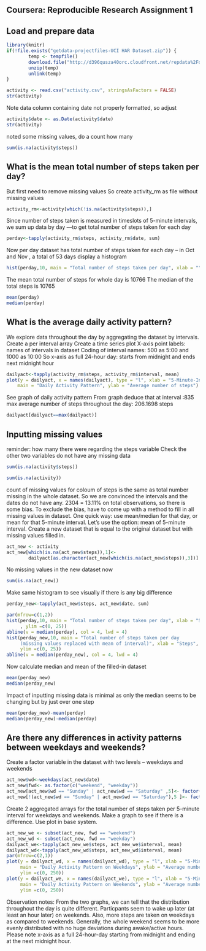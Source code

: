 ## Coursera: Reproducible Research Assignment 1

## Load and prepare data

```r
library(knitr)
if(!file.exists("getdata-projectfiles-UCI HAR Dataset.zip")) {
        temp <- tempfile()
        download.file("http://d396qusza40orc.cloudfront.net/repdata%2Fdata%2Factivity.zip",temp, method ="curl")
        unzip(temp)
        unlink(temp)
}

activity <- read.csv("activity.csv", stringsAsFactors = FALSE)
str(activity)
```

Note data column containing date not properly formatted, so adjust

```r
activity$date <- as.Date(activity$date)
str(activity)
```

noted some missing values, do a count how many

```r
sum(is.na(activity$steps))
```

## What is the mean total number of steps taken per day?
But first need to remove missing values
So create activity_rm as file without missing values

```r
activity_rm<-activity[which(!is.na(activity$steps)),]
```

Since number of steps taken is measured in timeslots of 5-minute intervals, we sum up data by day ---to get total number of steps taken for each day

```r
perday<-tapply(activity_rm$steps, activity_rm$date, sum)
```

Now per day dataset has total number of steps taken for each day -- in Oct and Nov , a total of 53 days
display a histogram 

```r
hist(perday,10, main = "Total number of steps taken per day", xlab = "")
```

The mean total number of steps for whole day is 10766
The median of the total steps is 10765

```r
mean(perday)
median(perday)
```

## What is the average daily activity pattern?
We explore data throughout the day by aggregating the dataset by intervals.
Create a per interval array
Create a time series plot
X-axis point labels: names of intervals in dataset
Coding of interval names: 500 as 5:00 and 1000 as 10:00
So x-axis as full 24-hour day: starts from midnight and ends next midnight hour

```r
dailyact<-tapply(activity_rm$steps, activity_rm$interval, mean)
plot(y = dailyact, x = names(dailyact), type = "l", xlab = "5-Minute-Interval", 
    main = "Daily Activity Pattern", ylab = "Average number of steps")
```

See graph of daily activity pattern
From graph deduce that at interval :835
max average number of steps throughout the day: 206.1698 steps

```r
dailyact[dailyact==max(dailyact)]
```

## Inputting missing values
reminder: how many there were regarding the steps variable
Check the other two variables do not have any missing data

```r
sum(is.na(activity$steps))
```

```r
sum(is.na(activity))
```

count of missing values for coloum of steps is the same as 
total number missing in the whole dataset.
So we are convinced the intervals and the dates do not have any.
2304 = 13.11% on total observations, so there is some bias.
To exclude the bias, have to come up with a method to fill in all missing values in dataset.
One quick way: use mean/median for that day, or mean for that 5-minute interval.
Let's use the option: mean of 5-minute interval.
Create a new dataset that is equal to the original dataset but with missing values filled in.

```r
act_new <- activity
act_new[which(is.na(act_new$steps)),1]<-
        dailyact[as.character(act_new[which(is.na(act_new$steps)),3])]
```

No missing values in the new dataset now

```r
sum(is.na(act_new))
```

Make same histogram to see visually if there is any big difference

```r
perday_new<-tapply(act_new$steps, act_new$date, sum)

par(mfrow=c(1,2))
hist(perday,10, main = "Total number of steps taken per day", xlab = "Steps"
     , ylim =c(0, 25))
abline(v = median(perday), col = 4, lwd = 4)
hist(perday_new,10, main = "Total number of steps taken per day  
     (missing values replaced with mean of interval)", xlab = "Steps",
     ylim =c(0, 25))
abline(v = median(perday_new), col = 4, lwd = 4)
```

Now calculate median and mean of the filled-in dataset

```r
mean(perday_new)
median(perday_new)
```

Impact of inputting missing data is minimal as only the median seems to be changing but by just over one step

```r
mean(perday_new)-mean(perday)
median(perday_new)-median(perday)
```

## Are there any differences in activity patterns between weekdays and weekends?

Create a factor variable in the dataset with two levels -- weekdays and weekends

```r
act_new$wd<-weekdays(act_new$date)
act_new$fwd<- as.factor(c("weekend", "weekday"))
act_new[act_new$wd == "Sunday" | act_new$wd == "Saturday" ,5]<- factor("weekend")
act_new[!(act_new$wd == "Sunday" | act_new$wd == "Saturday"),5 ]<- factor("weekday")
```

Create 2 aggregated arrays for the total number of steps taken per 5-minute interval for weekdays and weekends.
Make a graph to see if there is a difference.
Use plot in base system.

```r
act_new_we <- subset(act_new, fwd == "weekend") 
act_new_wd <- subset(act_new, fwd == "weekday") 
dailyact_we<-tapply(act_new_we$steps, act_new_we$interval, mean)
dailyact_wd<-tapply(act_new_wd$steps, act_new_wd$interval, mean)
par(mfrow=c(2,1))
plot(y = dailyact_wd, x = names(dailyact_wd), type = "l", xlab = "5-Minute Interval", 
     main = "Daily Activity Pattern on Weekdays", ylab = "Average number of steps", 
     ylim =c(0, 250))
plot(y = dailyact_we, x = names(dailyact_we), type = "l", xlab = "5-Minute Interval", 
     main = "Daily Activity Pattern on Weekends", ylab = "Average number of steps", 
     ylim =c(0, 250))
```

Observation notes: From the two graphs, we can tell that the distribution throughout the day is quite different. Particpants seem to wake up later (at least an hour later) on weekends. Also, more steps are taken on weekdays as compared to weekends. Generally, the whole weekend seems to be more evenly distributed with no huge deviations during awake/active hours.
Please note x-axis as a full 24-hour-day starting from midnight and ending at the next midnight hour.

     
